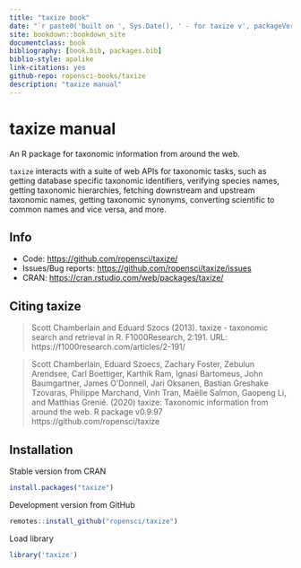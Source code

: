 ```yaml
--- 
title: "taxize book"
date: "`r paste0('built on ', Sys.Date(), ' - for taxize v', packageVersion('taxize'))`"
site: bookdown::bookdown_site
documentclass: book
bibliography: [book.bib, packages.bib]
biblio-style: apalike
link-citations: yes
github-repo: ropensci-books/taxize
description: "taxize manual"
---
```


# taxize manual

An R package for taxonomic information from around the web. 

`taxize` interacts with a suite of web APIs for taxonomic tasks,
such as getting database specific taxonomic identifiers, verifying
species names, getting taxonomic hierarchies, fetching downstream and
upstream taxonomic names, getting taxonomic synonyms, converting
scientific to common names and vice versa, and more.

## Info

* Code: <https://github.com/ropensci/taxize/>
* Issues/Bug reports: <https://github.com/ropensci/taxize/issues>
* CRAN: <https://cran.rstudio.com/web/packages/taxize/>

## Citing taxize

> Scott Chamberlain and Eduard Szocs (2013). taxize - taxonomic search
> and retrieval in R. F1000Research, 2:191. URL:
> https://f1000research.com/articles/2-191/

> Scott Chamberlain, Eduard Szoecs, Zachary Foster, Zebulun Arendsee,
> Carl Boettiger, Karthik Ram, Ignasi Bartomeus, John Baumgartner,
> James O'Donnell, Jari Oksanen, Bastian Greshake Tzovaras,
> Philippe Marchand, Vinh Tran, Maëlle Salmon, Gaopeng Li,
> and Matthias Grenié. (2020) taxize: Taxonomic information from
> around the web. R package v0.9.97 https://github.com/ropensci/taxize

## Installation

Stable version from CRAN

```r
install.packages("taxize")
```

Development version from GitHub

```r
remotes::install_github("ropensci/taxize")
```

Load library

```r
library('taxize')
```
